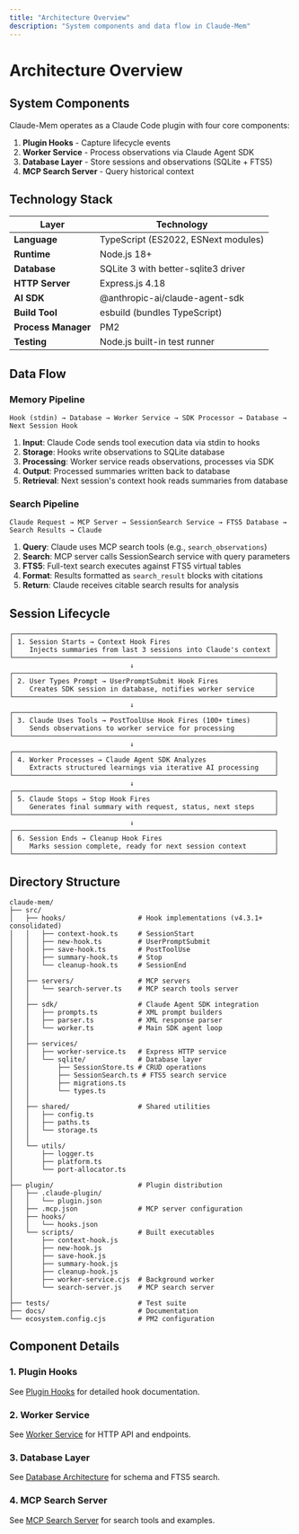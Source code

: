 ```yaml
---
title: "Architecture Overview"
description: "System components and data flow in Claude-Mem"
---
```


# Architecture Overview

## System Components

Claude-Mem operates as a Claude Code plugin with four core components:

1. **Plugin Hooks** - Capture lifecycle events
2. **Worker Service** - Process observations via Claude Agent SDK
3. **Database Layer** - Store sessions and observations (SQLite + FTS5)
4. **MCP Search Server** - Query historical context

## Technology Stack

| Layer                  | Technology                                |
|------------------------|-------------------------------------------|
| **Language**           | TypeScript (ES2022, ESNext modules)       |
| **Runtime**            | Node.js 18+                               |
| **Database**           | SQLite 3 with better-sqlite3 driver       |
| **HTTP Server**        | Express.js 4.18                           |
| **AI SDK**             | @anthropic-ai/claude-agent-sdk            |
| **Build Tool**         | esbuild (bundles TypeScript)              |
| **Process Manager**    | PM2                                       |
| **Testing**            | Node.js built-in test runner              |

## Data Flow

### Memory Pipeline
```
Hook (stdin) → Database → Worker Service → SDK Processor → Database → Next Session Hook
```

1. **Input**: Claude Code sends tool execution data via stdin to hooks
2. **Storage**: Hooks write observations to SQLite database
3. **Processing**: Worker service reads observations, processes via SDK
4. **Output**: Processed summaries written back to database
5. **Retrieval**: Next session's context hook reads summaries from database

### Search Pipeline
```
Claude Request → MCP Server → SessionSearch Service → FTS5 Database → Search Results → Claude
```

1. **Query**: Claude uses MCP search tools (e.g., `search_observations`)
2. **Search**: MCP server calls SessionSearch service with query parameters
3. **FTS5**: Full-text search executes against FTS5 virtual tables
4. **Format**: Results formatted as `search_result` blocks with citations
5. **Return**: Claude receives citable search results for analysis

## Session Lifecycle

```
┌─────────────────────────────────────────────────────────────────┐
│ 1. Session Starts → Context Hook Fires                          │
│    Injects summaries from last 3 sessions into Claude's context │
└─────────────────────────────────────────────────────────────────┘
                              ↓
┌─────────────────────────────────────────────────────────────────┐
│ 2. User Types Prompt → UserPromptSubmit Hook Fires              │
│    Creates SDK session in database, notifies worker service     │
└─────────────────────────────────────────────────────────────────┘
                              ↓
┌─────────────────────────────────────────────────────────────────┐
│ 3. Claude Uses Tools → PostToolUse Hook Fires (100+ times)      │
│    Sends observations to worker service for processing          │
└─────────────────────────────────────────────────────────────────┘
                              ↓
┌─────────────────────────────────────────────────────────────────┐
│ 4. Worker Processes → Claude Agent SDK Analyzes                 │
│    Extracts structured learnings via iterative AI processing    │
└─────────────────────────────────────────────────────────────────┘
                              ↓
┌─────────────────────────────────────────────────────────────────┐
│ 5. Claude Stops → Stop Hook Fires                               │
│    Generates final summary with request, status, next steps     │
└─────────────────────────────────────────────────────────────────┘
                              ↓
┌─────────────────────────────────────────────────────────────────┐
│ 6. Session Ends → Cleanup Hook Fires                            │
│    Marks session complete, ready for next session context       │
└─────────────────────────────────────────────────────────────────┘
```

## Directory Structure

```
claude-mem/
├── src/
│   ├── hooks/                  # Hook implementations (v4.3.1+ consolidated)
│   │   ├── context-hook.ts     # SessionStart
│   │   ├── new-hook.ts         # UserPromptSubmit
│   │   ├── save-hook.ts        # PostToolUse
│   │   ├── summary-hook.ts     # Stop
│   │   └── cleanup-hook.ts     # SessionEnd
│   │
│   ├── servers/                # MCP servers
│   │   └── search-server.ts    # MCP search tools server
│   │
│   ├── sdk/                    # Claude Agent SDK integration
│   │   ├── prompts.ts          # XML prompt builders
│   │   ├── parser.ts           # XML response parser
│   │   └── worker.ts           # Main SDK agent loop
│   │
│   ├── services/
│   │   ├── worker-service.ts   # Express HTTP service
│   │   └── sqlite/             # Database layer
│   │       ├── SessionStore.ts # CRUD operations
│   │       ├── SessionSearch.ts # FTS5 search service
│   │       ├── migrations.ts
│   │       └── types.ts
│   │
│   ├── shared/                 # Shared utilities
│   │   ├── config.ts
│   │   ├── paths.ts
│   │   └── storage.ts
│   │
│   └── utils/
│       ├── logger.ts
│       ├── platform.ts
│       └── port-allocator.ts
│
├── plugin/                     # Plugin distribution
│   ├── .claude-plugin/
│   │   └── plugin.json
│   ├── .mcp.json               # MCP server configuration
│   ├── hooks/
│   │   └── hooks.json
│   └── scripts/                # Built executables
│       ├── context-hook.js
│       ├── new-hook.js
│       ├── save-hook.js
│       ├── summary-hook.js
│       ├── cleanup-hook.js
│       ├── worker-service.cjs  # Background worker
│       └── search-server.js    # MCP search server
│
├── tests/                      # Test suite
├── docs/                       # Documentation
└── ecosystem.config.cjs        # PM2 configuration
```

## Component Details

### 1. Plugin Hooks
See [Plugin Hooks](/architecture/hooks) for detailed hook documentation.

### 2. Worker Service
See [Worker Service](/architecture/worker-service) for HTTP API and endpoints.

### 3. Database Layer
See [Database Architecture](/architecture/database) for schema and FTS5 search.

### 4. MCP Search Server
See [MCP Search Server](/architecture/mcp-search) for search tools and examples.
